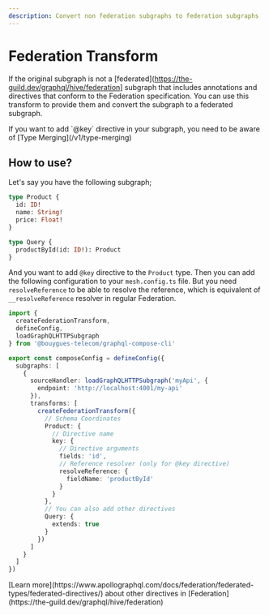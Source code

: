 ```yaml
---
description: Convert non federation subgraphs to federation subgraphs
---
```



# Federation Transform

If the original subgraph is not a [federated](https://the-guild.dev/graphql/hive/federation]
subgraph that includes annotations and directives that conform to the Federation specification. You
can use this transform to provide them and convert the subgraph to a federated subgraph.

<Callout>
  If you want to add `@key` directive in your subgraph, you need to be aware of [Type
  Merging](/v1/type-merging)
</Callout>

## How to use?

Let's say you have the following subgraph;

```graphql
type Product {
  id: ID!
  name: String!
  price: Float!
}

type Query {
  productById(id: ID!): Product
}
```

And you want to add `@key` directive to the `Product` type. Then you can add the following
configuration to your `mesh.config.ts` file. But you need `resolveReference` to be able to resolve
the reference, which is equivalent of `__resolveReference` resolver in regular Federation.

```ts filename="mesh.config.ts" {13-17}
import {
  createFederationTransform,
  defineConfig,
  loadGraphQLHTTPSubgraph
} from '@bouygues-telecom/graphql-compose-cli'

export const composeConfig = defineConfig({
  subgraphs: [
    {
      sourceHandler: loadGraphQLHTTPSubgraph('myApi', {
        endpoint: 'http://localhost:4001/my-api'
      }),
      transforms: [
        createFederationTransform({
          // Schema Coordinates
          Product: {
            // Directive name
            key: {
              // Directive arguments
              fields: 'id',
              // Reference resolver (only for @key directive)
              resolveReference: {
                fieldName: 'productById'
              }
            }
          },
          // You can also add other directives
          Query: {
            extends: true
          }
        })
      ]
    }
  ]
})
```

<Callout>
  [Learn more](https://www.apollographql.com/docs/federation/federated-types/federated-directives/)
  about other directives in [Federation](https://the-guild.dev/graphql/hive/federation)
</Callout>
